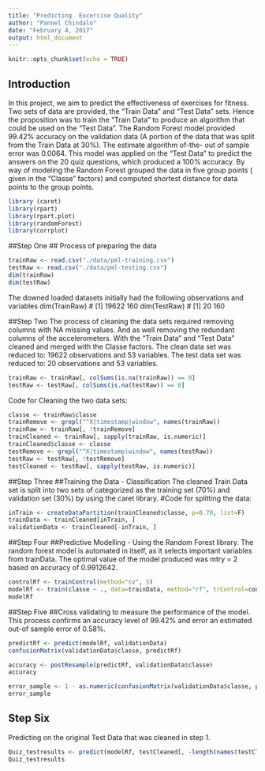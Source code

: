 ---
title: "Predicting  Excercise Quality"
author: "Pannel Chindalo"
date: "February 4, 2017"
output: html_document
---

```{r setup, include=FALSE}
knitr::opts_chunk$set(echo = TRUE)
```

## Introduction

In this project, we aim to predict the effectiveness of exercises for fitness. Two sets of data are provided, the "Train Data" and "Test Data" sets.  Hence the proposition was to train the "Train Data" to produce an algorithm that could be used on the "Test Data". The Random Forest model provided 99.42% accuracy on the validation data (A portion of the data that was split from the Train Data at 30%). The estimate algorithm of-the- out of sample error was 0.0064. This model was applied on the "Test Data" to predict the answers on the 20 quiz questions, which produced a 100% accuracy. By way of modeling the Random Forest grouped the data in five group points ( given in the "Classe" factors) and computed shortest distance for data points to the group points.

```{r}
library (caret)
library(rpart)
library(rpart.plot)
library(randomForest)
library(corrplot)
```

##Step One
## Process of preparing the data
```{r}
trainRaw <- read.csv("./data/pml-training.csv")
testRaw <- read.csv("./data/pml-testing.csv")
dim(trainRaw)
dim(testRaw)
```

The downed loaded datasets initially had the following observations and variables
dim(TrainRaw)
# [1] 19622   160
dim(TestRaw)
# [1]  20 160

##Step Two
The process of cleaning the data sets required removing columns with NA missing values. And as well removing the redundant columns of the accelerometers. With the "Train Data" and "Test Data" cleaned and merged with the Classe factors. The clean data set was reduced to: 19622 observations and 53 variables. The test data set  was reduced to: 20 observations and 53 variables. 
```{r}
trainRaw <- trainRaw[, colSums(is.na(trainRaw)) == 0] 
testRaw <- testRaw[, colSums(is.na(testRaw)) == 0] 
```

Code for Cleaning the two data sets:
```{r}
classe <- trainRaw$classe
trainRemove <- grepl("^X|timestamp|window", names(trainRaw))
trainRaw <- trainRaw[, !trainRemove]
trainCleaned <- trainRaw[, sapply(trainRaw, is.numeric)]
trainCleaned$classe <- classe
testRemove <- grepl("^X|timestamp|window", names(testRaw))
testRaw <- testRaw[, !testRemove]
testCleaned <- testRaw[, sapply(testRaw, is.numeric)]
```

##Step Three
##Training the Data - Classification
The cleaned Train Data set is split into two sets of categorized as the training set (70%) and validation set (30%) by using the caret library.
#Code for splitting the data:
```{r}
inTrain <- createDataPartition(trainCleaned$classe, p=0.70, list=F)
trainData <- trainCleaned[inTrain, ]
validationData <- trainCleaned[-inTrain, ]
```



##Step Four
##Predictive Modelling - Using the Random Forest library.
The random forest model is automated in itself, as it selects important variables from trainData. The optimal value of the model produced  was  mtry = 2 based on accuracy of 0.9912642.
```{r}
controlRf <- trainControl(method="cv", 5)
modelRf <- train(classe ~ ., data=trainData, method="rf", trControl=controlRf, ntree=250)
modelRf
```


##Step Five
##Cross validating to measure the performance of the model.
This process confirms an accuracy level of 99.42% and error an estimated out-of sample error of 0.58%. 
```{r}
predictRf <- predict(modelRf, validationData)
confusionMatrix(validationData$classe, predictRf)
```
```{r}
accuracy <- postResample(predictRf, validationData$classe)
accuracy
```
```{r}
error_sample <- 1 - as.numeric(confusionMatrix(validationData$classe, predictRf)$overall[1])
error_sample
```


## Step Six
Predicting on the original Test Data that was cleaned in step 1.
```{r}
Quiz_testresults <- predict(modelRf, testCleaned[, -length(names(testCleaned))])
Quiz_testresults
```





